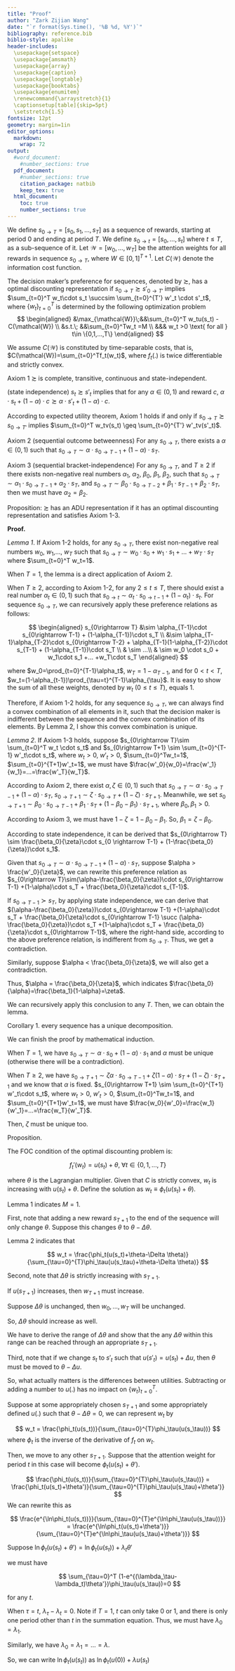 ```yaml
---
title: "Proof"
author: "Zark Zijian Wang"
date: "`r format(Sys.time(), '%B %d, %Y')`"
bibliography: reference.bib
biblio-style: apalike
header-includes: 
  \usepackage{setspace}
  \usepackage{amsmath}
  \usepackage{array}
  \usepackage{caption}
  \usepackage{longtable}
  \usepackage{booktabs}
  \usepackage{enumitem}
  \renewcommand{\arraystretch}{1}
  \captionsetup[table]{skip=5pt}
  \setstretch{1.5} 
fontsize: 12pt
geometry: margin=1in
editor_options: 
  markdown: 
    wrap: 72
output:
  #word_document:
    #number_sections: true
  pdf_document:
    #number_sections: true
    citation_package: natbib
    keep_tex: true
  html_document:
    toc: true
    number_sections: true
---
```


We define $s_{0\rightarrow T}=[s_0,s_1,...,s_T]$ as a sequence of
rewards, starting at period 0 and ending at period $T$. We define
$s_{0\rightarrow t}=[s_0,…,s_t]$ where $t\leq T$, as a sub-sequence of
it. Let $\mathcal{W}=[w_0,...,w_T]$ be the attention weights for all
rewards in sequence $s_{0\rightarrow T}$, where $W\in[0,1]^{T+1}$. Let
$C(\mathcal{W})$ denote the information cost function.

The decision maker's preference for sequences, denoted by $\succsim$,
has a optimal discounting representation if
$s_{0\rightarrow T} \succsim s'_{0\rightarrow T'}$ implies
$\sum_{t=0}^T w_t\cdot s_t \succsim \sum_{t=0}^{T'} w'_t \cdot s'_t$,
where $\{w_t\}_{t=0}^T$ is determined by the following optimization
problem$$
\begin{aligned}
&\max_{\mathcal{W}}\;&&\sum_{t=0}^T w_tu(s_t) - C(\mathcal{W}) \\
&s.t.\; &&\sum_{t=0}^Tw_t =M \\
&&& w_t >0 \text{ for all } t\in \{0,1,...,T\}
\end{aligned}
$$

We assume $C(\mathcal{W})$ is constituted by time-separable costs, that
is, $C(\mathcal{W})=\sum_{t=0}^Tf_t(w_t)$, where $f_t(.)$ is twice
differentiable and strictly convex.

Axiom 1 $\succsim$ is complete, transitive, continuous and
state-independent.

(state independence) $s_t \succsim s'_t$ implies that for any
$\alpha \in (0,1)$ and reward $c$,
$\alpha \cdot s_t + (1-\alpha)\cdot c \succsim \alpha \cdot s'_t + (1-\alpha)\cdot c$.

According to expected utility theorem, Axiom 1 holds if and only if
$s_{0\rightarrow T} \succsim s_{0\rightarrow T'}$ implies
$\sum_{t=0}^T w_tv(s_t) \geq \sum_{t=0}^{T'} w'_tv(s'_t)$.

Axiom 2 (sequential outcome betweenness) For any $s_{0\rightarrow T}$,
there exists a $\alpha\in(0,1)$ such that
$s_{0\rightarrow T} \sim \alpha\cdot s_{0\rightarrow T-1}+(1-\alpha) \cdot s_T$.

Axiom 3 (sequential bracket-independence) For any $s_{0\rightarrow T}$,
and $T\geq 2$ if there exists non-negative real numbers $\alpha_1$,
$\alpha_2$, $\beta_0$, $\beta_1$, $\beta_2$, such that
$s_{0\rightarrow T}\sim \alpha_1 \cdot s_{0\rightarrow T-1} + \alpha_2 \cdot s_{T}$,
and
$s_{0\rightarrow T}\sim \beta_0 \cdot s_{0\rightarrow T-2}+\beta_1 \cdot s_{T-1}+\beta_2 \cdot s_{T}$,
then we must have $\alpha_2 = \beta_2$.

Proposition: $\succsim$ has an ADU representation if it has an optimal
discounting representation and satisfies Axiom 1-3.

**Proof.**

*Lemma 1*. If Axiom 1-2 holds, for any $s_{0\rightarrow T}$, there exist
non-negative real numbers $w_0$, $w_1$,..., $w_T$ such that
$s_{0\rightarrow T} \sim w_0 \cdot s_0 +w_1\cdot s_1 + ...+w_T\cdot s_T$
where $\sum_{t=0}^T w_t=1$.

When $T=1$, the lemma is a direct application of Axiom 2.

When $T\geq 2$, according to Axiom 1-2, for any $2\leq t\leq T$, there
should exist a real number $\alpha_t\in(0,1)$ such that
$s_{0\rightarrow t}\sim \alpha_t\cdot s_{0\rightarrow t-1}+(1-\alpha_t)\cdot s_{t}$.
For sequence $s_{0\rightarrow T}$, we can recursively apply these
preference relations as follows:

$$
\begin{aligned}
s_{0\rightarrow T} &\sim \alpha_{T-1}\cdot s_{0\rightarrow T-1} + (1-\alpha_{T-1})\cdot s_T \\
&\sim  \alpha_{T-1}\alpha_{T-2}\cdot s_{0\rightarrow T-2} + \alpha_{T-1}(1-\alpha_{T-2})\cdot s_{T-1} + (1-\alpha_{T-1})\cdot s_T \\
& \sim ...\\
& \sim w_0 \cdot s_0 + w_1\cdot s_1 +... +w_T\cdot s_T
\end{aligned}
$$

where $w_0=\prod_{t=0}^{T-1}\alpha_t$, $w_T = 1-\alpha_{T-1}$, and for
$0<t<T$, $w_t=(1-\alpha_{t-1})\prod_{\tau=t}^{T-1}\alpha_{\tau}$. It is
easy to show the sum of all these weights, denoted by $w_t$
($0\leq t\leq T$), equals 1.

Therefore, if Axiom 1-2 holds, for any sequence $s_{0\rightarrow T}$, we
can always find a convex combination of all elements in it, such that
the decision maker is indifferent between the sequence and the convex
combination of its elements. By Lemma 2, I show this convex combination
is unique.

*Lemma 2*. If Axiom 1-3 holds, suppose
$s_{0\rightarrow T}\sim \sum_{t=0}^T w_t \cdot s_t$ and
$s_{0\rightarrow T+1} \sim \sum_{t=0}^{T-1} w'_t\cdot s_t$, where
$w_t >0$, $w'_t>0$, $\sum_{t=0}^Tw_t=1$, $\sum_{t=0}^{T+1}w'_t=1$, we
must have $\frac{w'_0}{w_0}=\frac{w'_1}{w_1}=…=\frac{w'_T}{w_T}$.

According to Axiom 2, there exist $\alpha,\zeta \in (0,1)$ such that
$s_{0 \rightarrow T}\sim\alpha\cdot s_{0 \rightarrow T-1} + (1-\alpha)\cdot s_T$,
$s_{0\rightarrow T+1} \sim \zeta\cdot s_{0\rightarrow T} + (1-\zeta)\cdot s_{T+1}$.
Meanwhile, we set
$s_{0\rightarrow T+1} \sim \beta_0\cdot s_{0 \rightarrow T-1} + \beta_1\cdot s_T + (1-\beta_0-\beta_1)\cdot s_{T+1}$,
where $\beta_0, \beta_1 > 0$.

According to Axiom 3, we must have $1-\zeta=1-\beta_0-\beta_1$. So,
$\beta_1=\zeta-\beta_0$.

According to state independence, it can be derived that
$s_{0\rightarrow T} \sim \frac{\beta_0}{\zeta}\cdot s_{0 \rightarrow T-1} + (1-\frac{\beta_0}{\zeta})\cdot s_1$.

Given that
$s_{0\rightarrow T}\sim\alpha\cdot s_{0\rightarrow T-1} + (1-\alpha)\cdot s_T$,
suppose $\alpha > \frac{w'_0}{\zeta}$, we can rewrite this preference
relation as
$s_{0\rightarrow T}\sim(\alpha-\frac{\beta_0}{\zeta})\cdot s_{0\rightarrow T-1} +(1-\alpha)\cdot s_T + \frac{\beta_0}{\zeta}\cdot s_{T-1}$.

If $s_{0 \rightarrow T-1} \succ s_T$, by applying state independence, we
can derive that
$(\alpha-\frac{\beta_0}{\zeta})\cdot s_{0\rightarrow T-1} +(1-\alpha)\cdot s_T + \frac{\beta_0}{\zeta}\cdot s_{0\rightarrow T-1} \succ (\alpha-\frac{\beta_0}{\zeta})\cdot s_T +(1-\alpha)\cdot s_T + \frac{\beta_0}{\zeta}\cdot s_{0\rightarrow T-1}$,
where the right-hand side, according to the above preference relation,
is indifferent from $s_{0\rightarrow T}$. Thus, we get a contradiction.

Similarly, suppose $\alpha < \frac{\beta_0}{\zeta}$, we will also get a
contradiction.

Thus, $\alpha = \frac{\beta_0}{\zeta}$, which indicates
$\frac{\beta_0}{\alpha}=\frac{\beta_1}{1-\alpha}=\zeta$.

We can recursively apply this conclusion to any $T$. Then, we can obtain
the lemma.

Corollary 1. every sequence has a unique decomposition.

We can finish the proof by mathematical induction.

When $T=1$, we have
$s_{0 \rightarrow T}\sim\alpha\cdot s_0 + (1-\alpha)\cdot s_1$ and
$\alpha$ must be unique (otherwise there will be a contradiction).

When $T\geq 2$, we have
$s_{0\rightarrow T+1} \sim \zeta\alpha\cdot s_{0\rightarrow T-1} + \zeta(1-\alpha)\cdot s_T + (1-\zeta)\cdot s_{T+1}$
and we know that $\alpha$ is fixed.
$s_{0\rightarrow T+1} \sim \sum_{t=0}^{T+1} w'_t\cdot s_t$, where
$w_t >0$, $w'_t>0$, $\sum_{t=0}^Tw_t=1$, and $\sum_{t=0}^{T+1}w'_t=1$,
we must have $\frac{w_0}{w'_0}=\frac{w_1}{w'_1}=…=\frac{w_T}{w'_T}$.

Then, $\zeta$ must be unique too.

Proposition.

The FOC condition of the optimal discounting problem is:

$$
f_t'(w_t)=u(s_t)+\theta,\; \forall t\in\{0,1,...,T\}
$$

where $\theta$ is the Lagrangian multiplier. Given that $C$ is strictly
convex, $w_t$ is increasing with $u(s_t)+\theta$. Define the solution as
$w_t \equiv \phi_t(u(s_t)+\theta)$.

Lemma 1 indicates $M=1$.

First, note that adding a new reward $s_{T+1}$ to the end of the
sequence will only change $\theta$. Suppose this changes $\theta$ to
$\theta-\Delta \theta$.

Lemma 2 indicates that

$$
w_t = \frac{\phi_t(u(s_t)+\theta-\Delta \theta)}{\sum_{\tau=0}^{T}\phi_\tau(u(s_\tau)+\theta-\Delta \theta)}
$$

Second, note that $\Delta \theta$ is strictly increasing with $s_{T+1}$.

If $u(s_{T+1})$ increases, then $w_{T+1}$ must increase.

Suppose $\Delta \theta$ is unchanged, then $w_0,…,w_T$ will be
unchanged.

So, $\Delta \theta$ should increase as well.

We have to derive the range of $\Delta \theta$ and show that the any
$\Delta \theta$ within this range can be reached through an appropriate
$s_{T+1}$.

Third, note that if we change $s_t$ to $s'_t$ such that
$u(s'_t)=u(s_t)+\Delta u$, then $\theta$ must be moved to
$\theta - \Delta u$.

So, what actually matters is the differences between utilities.
Subtracting or adding a number to $u(.)$ has no impact on
$\{w_t\}_{t=0}^T$.

Suppose at some appropriately chosen $s_{T+1}$ and some appropriately
defined $u(.)$ such that $\theta-\Delta \theta=0$, we can represent
$w_t$ by

$$
w_t = \frac{\phi_t(u(s_t))}{\sum_{\tau=0}^{T}\phi_\tau(u(s_\tau))}
$$ where $\phi_t$ is the inverse of the derivative of $f_t$ on $w_t$.

Then, we move to any other $s_{T+1}$. Suppose that the attention weight
for period $t$ in this case will become $\phi_t(u(s_t)+\theta')$.

$$
\frac{\phi_t(u(s_t))}{\sum_{\tau=0}^{T}\phi_\tau(u(s_\tau))} = \frac{\phi_t(u(s_t)+\theta')}{\sum_{\tau=0}^{T}\phi_\tau(u(s_\tau)+\theta')}
$$ We can rewrite this as

$$
\frac{e^{\ln\phi_t(u(s_t))}}{\sum_{\tau=0}^{T}e^{\ln\phi_\tau(u(s_\tau))}} = \frac{e^{\ln\phi_t(u(s_t)+\theta')}}{\sum_{\tau=0}^{T}e^{\ln\phi_\tau(u(s_\tau)+\theta')}}
$$

Suppose
$\ln \phi_t (u(s_t)+\theta') = \ln \phi_t (u(s_t))+\lambda_t\theta'$

we must have

$$
\sum_{\tau=0}^T (1-e^{(\lambda_\tau-\lambda_t)\theta'})\phi_\tau(u(s_\tau))=0
$$

for any $t$.

When $\tau=t$, $\lambda_\tau - \lambda_t=0$. Note if $T=1$, $t$ can only
take 0 or 1, and there is only one period other than $t$ in the
summation equation. Thus, we must have $\lambda_0=\lambda_1$.

Similarly, we have $\lambda_0=\lambda_1=…=\lambda$.

So, we can write $\ln \phi_t (u(s_t))$ as
$\ln \phi_t(u(0))+\lambda u(s_t)$
